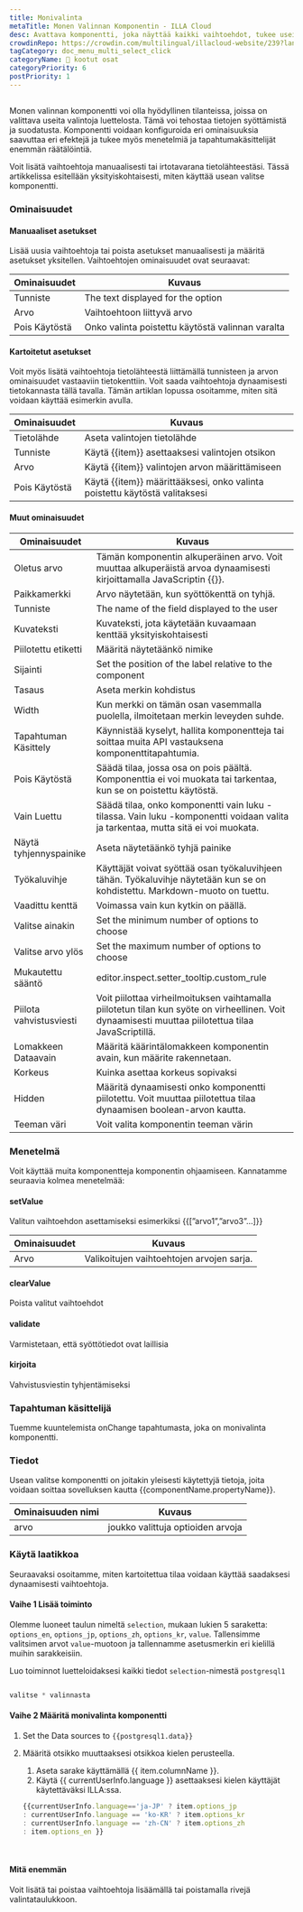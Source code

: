 ```yaml
---
title: Monivalinta
metaTitle: Monen Valinnan Komponentin - ILLA Cloud
desc: Avattava komponentti, joka näyttää kaikki vaihtoehdot, tukee useita valintoja
crowdinRepo: https://crowdin.com/multilingual/illacloud-website/239?languages=fi&filter=basic&value=0
tagCategory: doc_menu_multi_select_click
categoryName: 🧬 kootut osat
categoryPriority: 6
postPriority: 1
---
```


## <h2 hidden>Monivalinta</h2>

Monen valinnan komponentti voi olla hyödyllinen tilanteissa, joissa on valittava useita valintoja luettelosta. Tämä voi tehostaa tietojen syöttämistä ja suodatusta. Komponentti voidaan konfiguroida eri ominaisuuksia saavuttaa eri efektejä ja tukee myös menetelmiä ja tapahtumakäsittelijät enemmän räätälöintiä.

Voit lisätä vaihtoehtoja manuaalisesti tai irtotavarana tietolähteestäsi. Tässä artikkelissa esitellään yksityiskohtaisesti, miten käyttää usean valitse komponentti. 

### Ominaisuudet

#### Manuaaliset asetukset

Lisää uusia vaihtoehtoja tai poista asetukset manuaalisesti ja määritä asetukset yksitellen. Vaihtoehtojen ominaisuudet ovat seuraavat: 

| Ominaisuudet  | Kuvaus                                           |
| ------------- | ------------------------------------------------ |
| Tunniste      | The text displayed for the option                |
| Arvo          | Vaihtoehtoon liittyvä arvo                       |
| Pois Käytöstä | Onko valinta poistettu käytöstä valinnan varalta |

#### Kartoitetut asetukset

Voit myös lisätä vaihtoehtoja tietolähteestä liittämällä tunnisteen ja arvon ominaisuudet vastaaviin tietokenttiin. Voit saada vaihtoehtoja dynaamisesti tietokannasta tällä tavalla. Tämän artiklan lopussa osoitamme, miten sitä voidaan käyttää esimerkin avulla.

| Ominaisuudet  | Kuvaus                                                                     |
| ------------- | -------------------------------------------------------------------------- |
| Tietolähde    | Aseta valintojen tietolähde                                                |
| Tunniste      | Käytä {{item}} asettaaksesi valintojen otsikon                             |
| Arvo          | Käytä {{item}} valintojen arvon määrittämiseen                             |
| Pois Käytöstä | Käytä {{item}} määrittääksesi, onko valinta poistettu käytöstä valitaksesi |

#### Muut ominaisuudet

| Ominaisuudet            | Kuvaus                                                                                                                                              |
| ----------------------- | --------------------------------------------------------------------------------------------------------------------------------------------------- |
| Oletus arvo             | Tämän komponentin alkuperäinen arvo. Voit muuttaa alkuperäistä arvoa dynaamisesti kirjoittamalla JavaScriptin {{}}.                                 |
| Paikkamerkki            | Arvo näytetään, kun syöttökenttä on tyhjä.                                                                                                          |
| Tunniste                | The name of the field displayed to the user                                                                                                         |
| Kuvateksti              | Kuvateksti, jota käytetään kuvaamaan kenttää yksityiskohtaisesti                                                                                    |
| Piilotettu etiketti     | Määritä näytetäänkö nimike                                                                                                                          |
| Sijainti                | Set the position of the label relative to the component                                                                                             |
| Tasaus                  | Aseta merkin kohdistus                                                                                                                              |
| Width                   | Kun merkki on tämän osan vasemmalla puolella, ilmoitetaan merkin leveyden suhde.                                                                    |
| Tapahtuman Käsittely    | Käynnistää kyselyt, hallita komponentteja tai soittaa muita API vastauksena komponenttitapahtumia.                                                  |
| Pois Käytöstä           | Säädä tilaa, jossa osa on pois päältä. Komponenttia ei voi muokata tai tarkentaa, kun se on poistettu käytöstä.                                     |
| Vain Luettu             | Säädä tilaa, onko komponentti vain luku -tilassa. Vain luku -komponentti voidaan valita ja tarkentaa, mutta sitä ei voi muokata.                    |
| Näytä tyhjennyspainike  | Aseta näytetäänkö tyhjä painike                                                                                                                     |
| Työkaluvihje            | Käyttäjät voivat syöttää osan työkaluvihjeen tähän. Työkaluvihje näytetään kun se on kohdistettu. Markdown-muoto on tuettu.                         |
| Vaadittu kenttä         | Voimassa vain kun kytkin on päällä.                                                                                                                 |
| Valitse ainakin         | Set the minimum number of options to choose                                                                                                         |
| Valitse arvo ylös       | Set the maximum number of options to choose                                                                                                         |
| Mukautettu sääntö       | editor.inspect.setter_tooltip.custom_rule                                                                                                           |
| Piilota vahvistusviesti | Voit piilottaa virheilmoituksen vaihtamalla piilotetun tilan kun syöte on virheellinen. Voit dynaamisesti muuttaa piilotettua tilaa JavaScriptillä. |
| Lomakkeen Dataavain     | Määritä käärintälomakkeen komponentin avain, kun määrite rakennetaan.                                                                               |
| Korkeus                 | Kuinka asettaa korkeus sopivaksi                                                                                                                    |
| Hidden                  | Määritä dynaamisesti onko komponentti piilotettu. Voit muuttaa piilotettua tilaa dynaamisen boolean-arvon kautta.                                   |
| Teeman väri             | Voit valita komponentin teeman värin                                                                                                                |

### Menetelmä

Voit käyttää muita komponentteja komponentin ohjaamiseen. Kannatamme seuraavia kolmea menetelmää:

#### setValue

Valitun vaihtoehdon asettamiseksi esimerkiksi {{[”arvo1”,”arvo3”…]}}

| Ominaisuudet | Kuvaus                                     |
| ------------ | ------------------------------------------ |
| Arvo         | Valikoitujen vaihtoehtojen arvojen sarja.  |

#### clearValue

Poista valitut vaihtoehdot

#### validate

Varmistetaan, että syöttötiedot ovat laillisia

#### kirjoita

Vahvistusviestin tyhjentämiseksi

### Tapahtuman käsittelijä

Tuemme kuuntelemista onChange tapahtumasta, joka on monivalinta komponentti.

### Tiedot

Usean valitse komponentti on joitakin yleisesti käytettyjä tietoja, joita voidaan soittaa sovelluksen kautta {{componentName.propertyName}}.

| Ominaisuuden nimi | Kuvaus                            |
| ----------------- | --------------------------------- |
| arvo              | joukko valittuja optioiden arvoja |

### Käytä laatikkoa

Seuraavaksi osoitamme, miten kartoitettua tilaa voidaan käyttää saadaksesi dynaamisesti vaihtoehtoja. 

#### Vaihe 1 Lisää toiminto

Olemme luoneet taulun nimeltä `selection`, mukaan lukien 5 saraketta: `options_en`, `options_jp`, `options_zh`, `options_kr`, `value`. Tallensimme valitsimen arvot `value`-muotoon ja tallennamme asetusmerkin eri kielillä muihin sarakkeisiin. 

Luo toiminnot luetteloidaksesi kaikki tiedot `selection`-nimestä `postgresql1`

<img src='https://cdn.illacloud.com/official-website/img/docs/assemble/multiselect1.png' alt="" />

```jsx
valitse * valinnasta
```

#### Vaihe 2 Määritä monivalinta komponentti

1.  Set the Data sources to `{{postgresql1.data}}` 
2.  Määritä otsikko muuttaaksesi otsikkoa kielen perusteella. 

    1.  Aseta sarake käyttämällä {{ item.columnName }}. 
    2.  Käytä {{ currentUserInfo.language }} asettaaksesi kielen käyttäjät käytettäväksi ILLA:ssa.

    ```jsx
    {{currentUserInfo.language=='ja-JP' ? item.options_jp 
    : currentUserInfo.language == 'ko-KR' ? item.options_kr 
    : currentUserInfo.language == 'zh-CN' ? item.options_zh 
    : item.options_en }}
    ```

<img src='https://cdn.illacloud.com/official-website/img/docs/assemble/multiselect2.png' alt="" />

<img src='https://cdn.illacloud.com/official-website/img/docs/assemble/multiselect3.png' alt="" />

#### Mitä enemmän

Voit lisätä tai poistaa vaihtoehtoja lisäämällä tai poistamalla rivejä valintataulukkoon.
